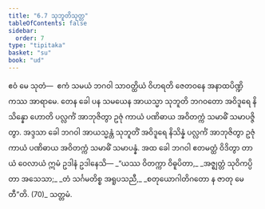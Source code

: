 ```yaml
---
title: "6.7 သုဘူတိသုတ္တ"
tableOfContents: false
sidebar:
  order: 7
type: "tipitaka"
basket: "su"
book: "ud"
---
```



<DynamicBreadcrumb />

<Division number="57" book="ud" e="ch" v="18" p="166">

<Paragraph number="576" book="ud">
ဧဝံ မေ သုတံ—  ဧကံ သမယံ ဘဂဝါ သာဝတ္ထိယံ ဝိဟရတိ ဇေတဝနေ အနာထပိဏ္ဍိကဿ အာရာမေ. တေန ခေါ ပန သမယေန အာယသ္မာ သုဘူတိ ဘဂဝတော အဝိဒူရေ နိသိန္နော ဟောတိ ပလ္လင်္ကံ အာဘုဇိတွာ ဥဇုံ ကာယံ ပဏိဓာယ အဝိတက္ကံ သမာဓိံ သမာပဇ္ဇိတွာ.
</Paragraph>

<Paragraph number="577" book="ud">
အဒ္ဒသာ ခေါ ဘဂဝါ အာယသ္မန္တံ သုဘူတိံ အဝိဒူရေ နိသိန္နံ ပလ္လင်္ကံ အာဘုဇိတွာ ဥဇုံ ကာယံ ပဏိဓာယ အဝိတက္ကံ သမာဓိံ သမာပန္နံ.
</Paragraph>

<Paragraph number="578" book="ud">
အထ ခေါ ဘဂဝါ ဧတမတ္ထံ ဝိဒိတွာ တာယံ ဝေလာယံ ဣမံ ဥဒါနံ ဥဒါနေသိ—
</Paragraph>

<Paragraph number="579" type="verses" book="ud">
_“ယဿ ဝိတက္ကာ ဝိဓူပိတာ,_  
_အဇ္ဈတ္တံ သုဝိကပ္ပိတာ အသေသာ;_  
_တံ သင်္ဂမတိစ္စ အရူပသညီ,_  
_စတုယောဂါတိဂတော န ဇာတု မေတီ”တိ. (70)_  


</Paragraph>
</Division>

<Paragraph number="580" type="center" book="ud">
သတ္တမံ.
</Paragraph>